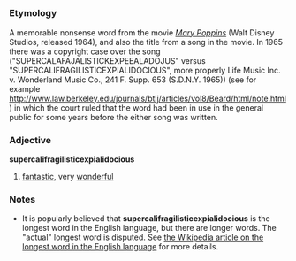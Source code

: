 =={{en}}==
===Etymology===
A memorable nonsense word from the movie [http://en.wikipedia.org/wiki/Mary_Poppins ''Mary Poppins''] (Walt Disney Studios, released 1964), and also the title from a song in the movie.  In 1965 there was a copyright case over the song ("SUPERCALAFAJALISTICKEXPEEALADOJUS" versus "SUPERCALIFRAGILISTICEXPIALIDOCIOUS", more properly Life Music Inc. v. Wonderland Music Co., 241 F. Supp. 653 (S.D.N.Y. 1965)) (see for example [[http://www.law.berkeley.edu/journals/btlj/articles/vol8/Beard/html/note.html]]) in which the court ruled that the word had been in use in the general public for some years before the either song was written.

===Adjective===
'''supercalifragilisticexpialidocious'''
# [[fantastic]], very [[wonderful]]

===Notes===
*It is popularly believed that '''supercalifragilisticexpialidocious''' is the longest word in the English language, but there are longer words.  The "actual" longest word is disputed.  See [[w:Longest word in English|the Wikipedia article on the longest word in the English language]] for more details.